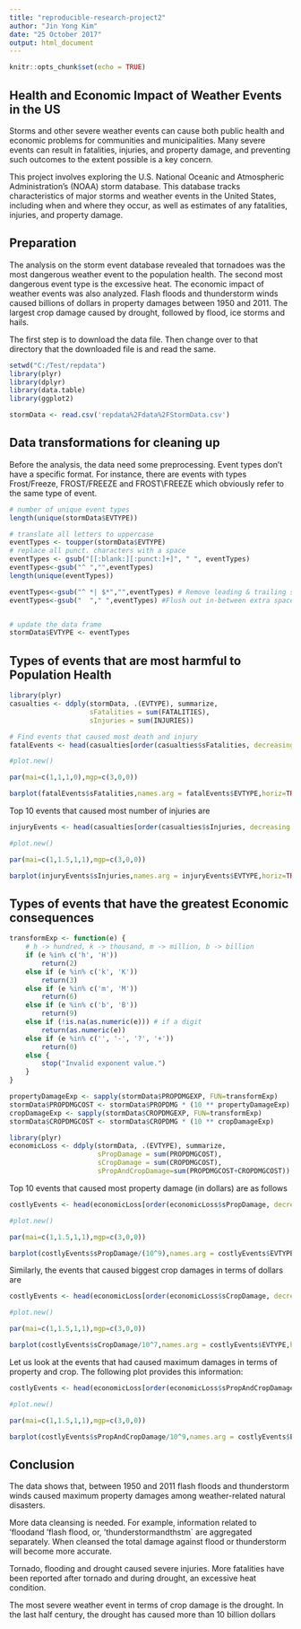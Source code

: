 ---
title: "reproducible-research-project2"
author: "Jin Yong Kim"
date: "25 October 2017"
output: html_document
---

```{r setup, include=FALSE}
knitr::opts_chunk$set(echo = TRUE)
```

## Health and Economic Impact of Weather Events in the US

Storms and other severe weather events can cause both public health and economic problems for communities and municipalities. Many severe events can result in fatalities, injuries, and property damage, and preventing such outcomes to the extent possible is a key concern.

This project involves exploring the U.S. National Oceanic and Atmospheric Administration's (NOAA) storm database. This database tracks characteristics of major storms and weather events in the United States, including when and where they occur, as well as estimates of any fatalities, injuries, and property damage.

## Preparation

The analysis on the storm event database revealed that tornadoes was the most dangerous weather event to the population health. The second most dangerous event type is the excessive heat. The economic impact of weather events was also analyzed. Flash floods and thunderstorm winds caused billions of dollars in property damages between 1950 and 2011. The largest crop damage caused by drought, followed by flood, ice storms and hails.

The first step is to download the data file. Then change over to that directory that the downloaded file is and read the same.

```{r}
setwd("C:/Test/repdata")
library(plyr)
library(dplyr)
library(data.table)
library(ggplot2)
```

```{r}
stormData <- read.csv('repdata%2Fdata%2FStormData.csv')
```

## Data transformations for cleaning up
Before the analysis, the data need some preprocessing. Event types don't have a specific format. For instance, there are events with types  Frost/Freeze, FROST/FREEZE and FROST\\FREEZE which obviously refer to the same type of event.
```{r}
# number of unique event types
length(unique(stormData$EVTYPE))
```

```{r}
# translate all letters to uppercase
eventTypes <- toupper(stormData$EVTYPE)
# replace all punct. characters with a space
eventTypes <- gsub("[[:blank:][:punct:]+]", " ", eventTypes)
eventTypes<-gsub("^ ","",eventTypes)
length(unique(eventTypes))
```

```{r}
eventTypes<-gsub("^ *| $*","",eventTypes) # Remove leading & trailing spaces
eventTypes<-gsub("  "," ",eventTypes) #Flush out in-between extra spaces


# update the data frame
stormData$EVTYPE <- eventTypes
```

## Types of events that are most harmful to Population Health
```{r}
library(plyr)
casualties <- ddply(stormData, .(EVTYPE), summarize,
                    sFatalities = sum(FATALITIES),
                    sInjuries = sum(INJURIES))
```
```{r}
# Find events that caused most death and injury
fatalEvents <- head(casualties[order(casualties$sFatalities, decreasing = T), ], 10)

#plot.new()

par(mai=c(1,1,1,0),mgp=c(3,0,0))

barplot(fatalEvents$sFatalities,names.arg = fatalEvents$EVTYPE,horiz=TRUE,xlab="Caualties",main="Events with top 10 fatalities",ylab="Event Types",las=1,border="blue",col="red",cex.names=0.5,xlim=c(0,5^5.5))
```

Top 10 events that caused most number of injuries are
```{r}
injuryEvents <- head(casualties[order(casualties$sInjuries, decreasing = T), ], 10)

#plot.new()

par(mai=c(1,1.5,1,1),mgp=c(3,0,0))

barplot(injuryEvents$sInjuries,names.arg = injuryEvents$EVTYPE,horiz=TRUE,xlab="Caualties",main="Events with top 10 Injuries",ylab="Event Types",las=1,border="blue",col="red",cex.names=0.5,xlim=c(0,10^5))
```

## Types of events that have the greatest Economic consequences
```{r}
transformExp <- function(e) {
    # h -> hundred, k -> thousand, m -> million, b -> billion
    if (e %in% c('h', 'H'))
        return(2)
    else if (e %in% c('k', 'K'))
        return(3)
    else if (e %in% c('m', 'M'))
        return(6)
    else if (e %in% c('b', 'B'))
        return(9)
    else if (!is.na(as.numeric(e))) # if a digit
        return(as.numeric(e))
    else if (e %in% c('', '-', '?', '+'))
        return(0)
    else {
        stop("Invalid exponent value.")
    }
}
```
```{r}
propertyDamageExp <- sapply(stormData$PROPDMGEXP, FUN=transformExp)
stormData$PROPDMGCOST <- stormData$PROPDMG * (10 ** propertyDamageExp)
cropDamageExp <- sapply(stormData$CROPDMGEXP, FUN=transformExp)
stormData$CROPDMGCOST <- stormData$CROPDMG * (10 ** cropDamageExp)
```
```{r}
library(plyr)
economicLoss <- ddply(stormData, .(EVTYPE), summarize,
                      sPropDamage = sum(PROPDMGCOST),
                      sCropDamage = sum(CROPDMGCOST),
                      sPropAndCropDamage=sum(PROPDMGCOST+CROPDMGCOST))
```
Top 10 events that caused most property damage (in dollars) are as follows
```{r}
costlyEvents <- head(economicLoss[order(economicLoss$sPropDamage, decreasing = T), ], 10)

#plot.new()

par(mai=c(1,1.5,1,1),mgp=c(3,0,0))

barplot(costlyEvents$sPropDamage/(10^9),names.arg = costlyEvents$EVTYPE,horiz=TRUE,xlab="Damages",main="Events with top 10 Costly Property Damages(in billions)",ylab="Events",las=1,border="blue",col="red",cex.names=0.5,xlim=c(0,5^7.1))
```
Similarly, the events that caused biggest crop damages in terms of dollars are
```{r}
costlyEvents <- head(economicLoss[order(economicLoss$sCropDamage, decreasing = T), ], 10)

#plot.new()

par(mai=c(1,1.5,1,1),mgp=c(3,0,0))

barplot(costlyEvents$sCropDamage/10^7,names.arg = costlyEvents$EVTYPE,horiz=TRUE,xlab="Damages",main="Events with top 10 Costly Crop Damages(in millions)",ylab="Events",las=1,border="blue",col="red",cex.names=0.5,xlim=c(0,5^4.6))
```
Let us look at the events that had caused maximum damages in terms of property and crop. The following plot provides this information:
```{r}
costlyEvents <- head(economicLoss[order(economicLoss$sPropAndCropDamage, decreasing = T), ], 10)

#plot.new()

par(mai=c(1,1.5,1,1),mgp=c(3,0,0))

barplot(costlyEvents$sPropAndCropDamage/10^9,names.arg = costlyEvents$EVTYPE,horiz=TRUE,xlab="Damages",main="Events with top 10 Costly Damages(in billions)",ylab="Events",las=1,border="blue",col="red",cex.names=0.5,xlim=c(0,5^7.1))
```

## Conclusion
The data shows that, between 1950 and 2011 flash floods and thunderstorm winds caused maximum property damages among weather-related natural disasters.

More data cleansing is needed. For example, information related to 'floodand 'flash flood, or, 'thunderstormandthstm` are aggregated separately. When cleansed the total damage against flood or thunderstorm will become more accurate.

Tornado, flooding and drought caused severe injuries. More fatalities have been reported after tornado and during drought, an excessive heat condition.

The most severe weather event in terms of crop damage is the drought. In the last half century, the drought has caused more than 10 billion dollars 